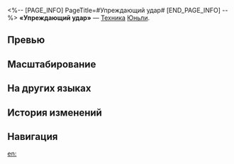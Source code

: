 <%-- [PAGE_INFO]
PageTitle=#Упреждающий удар#
[END_PAGE_INFO] --%>
{{Навык Инфобокс
|Название         = Упреждающий удар
|Изображение      = Навык Упреждающий удар.png
|Персонаж         = Юньли
|Тип              = Техника
|Тэг              = Усиление
|УронСтойк        = 
|ЭнергияГен       = 
|Энергия          = 
|Длительность     = 
|Описание         = Получает эффект Оберег на 20 сек. Если в течение этого эффекта Юньли атакует противника или получает атаку, она немедленно использует на случайном противнике умение Интуит: Истребление и повышает урон этой атаки на 80%.
|Свойство1        = 
|Масштабирование1 = 
}}
'''«Упреждающий удар»''' — [[Техника]] [[Юньли]].

==Превью==
{{Превью
|Файл = Упреждающий удар Превью
}}

==Масштабирование==


==На других языках==
{{На других языках
|en   = Posterior Precedence
|zhs  = 后发先至
|zht  = 後發先至
|ja   = {{Rubi|後|ご}}の{{Rubi|先|せん}}
|ko   = 후발선지
|es   = Atacar después y golpear primero
|fr   = Riposte anticipée
|ru   = Упреждающий удар
|th   = Posterior Precedence
|vi   = Đi Sau Về Trước
|de   = Angriff der Abwendung
|id   = Posterior Precedence
|pt   = Predecessor Posterior
}}

==История изменений==
{{История изменений|3.5}}

==Навигация==
{{Навык Навбокс|Юньли}}

[[en:]]